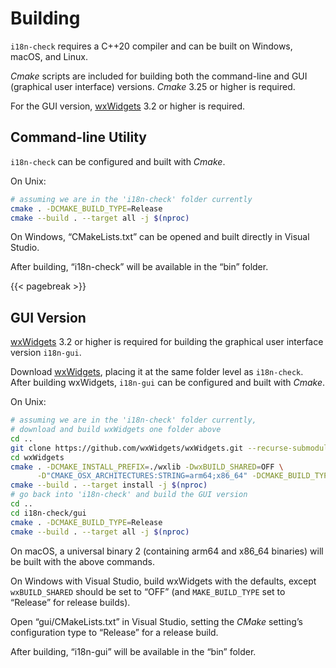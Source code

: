 # Building

`i18n-check` requires a C++20 compiler and can be built on Windows, macOS, and Linux.

*Cmake* scripts are included for building both the command-line and GUI (graphical user interface) versions. *Cmake* 3.25 or higher is required.

For the GUI version, [wxWidgets](https://github.com/wxWidgets/wxWidgets) 3.2 or higher is required.

## Command-line Utility

`i18n-check` can be configured and built with *Cmake*.

On Unix:

``` .bash
# assuming we are in the 'i18n-check' folder currently
cmake . -DCMAKE_BUILD_TYPE=Release
cmake --build . --target all -j $(nproc)
```

On Windows, "CMakeLists.txt" can be opened and built directly in Visual Studio.

After building, "i18n-check" will be available in the "bin" folder.

{{< pagebreak >}}

## GUI Version

[wxWidgets](https://github.com/wxWidgets/wxWidgets) 3.2 or higher is required for building the graphical user interface version `i18n-gui`.

Download [wxWidgets](https://github.com/wxWidgets/wxWidgets), placing it at the same folder level as `i18n-check`.
After building wxWidgets, `i18n-gui` can be configured and built with *Cmake*.

On Unix:

``` .bash
# assuming we are in the 'i18n-check' folder currently,
# download and build wxWidgets one folder above
cd ..
git clone https://github.com/wxWidgets/wxWidgets.git --recurse-submodules
cd wxWidgets
cmake . -DCMAKE_INSTALL_PREFIX=./wxlib -DwxBUILD_SHARED=OFF \
      -D"CMAKE_OSX_ARCHITECTURES:STRING=arm64;x86_64" -DCMAKE_BUILD_TYPE=Release
cmake --build . --target install -j $(nproc)
# go back into 'i18n-check' and build the GUI version
cd ..
cd i18n-check/gui
cmake . -DCMAKE_BUILD_TYPE=Release
cmake --build . --target all -j $(nproc)
```

::: {.notesection data-latex=""}
On macOS, a universal binary 2 (containing arm64 and x86\_64 binaries) will be built with the above commands.
:::

On Windows with Visual Studio, build wxWidgets with the defaults, except `wxBUILD_SHARED` should be set to "OFF"
(and `MAKE_BUILD_TYPE` set to "Release" for release builds).

Open "gui/CMakeLists.txt" in Visual Studio, setting the *CMake* setting's configuration type to "Release" for a release build.

After building, "i18n-gui" will be available in the "bin" folder.
